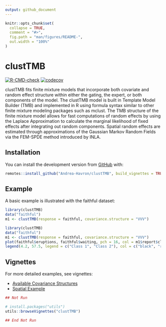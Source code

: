 ```yaml
---
output: github_document
---
```


<!-- README.md is generated from README.Rmd. Please edit that file -->

```r
knitr::opts_chunk$set(
  collapse = TRUE,
  comment = "#>",
  fig.path = "man/figures/README-",
  out.width = "100%"
)
```

# clustTMB

<!-- badges: start -->
[![R-CMD-check](https://github.com/Andrea-Havron/clustTMB/workflows/call-r-cmd-check/badge.svg)](https://github.com/Andrea-Havron/clustTMB/actions)
[![codecov](https://codecov.io/gh/Andrea-Havron/clustTMB/branch/main/graph/badge.svg?token=kfHYcSdj88)](https://app.codecov.io/gh/Andrea-Havron/clustTMB)
<!-- badges: end -->

clustTMB fits finite mixture models that incorporate both covariate and random effect
structure within either the gating, the expert, or both components of the model. The
clustTMB model is built in Template Model Builder (TMB) and implemented in R using formula
syntax similar to other finite mixture modeling packages such as mclust. The TMB structure
of the finite mixture model allows for fast computations of random effects by using the
Laplace Approximation to calculate the marginal likelihood of fixed effects after integrating
out random components. Spatial random effects are estimated through approximations of
the Gaussian Markov Random Fields via the FEM-SPDE method introduced by INLA.

## Installation

You can install the development version from [GitHub](https://github.com/) with:

```r
remotes::install_github("Andrea-Havron/clustTMB", build_vignettes = TRUE)
```

## Example

A basic example is illustrated with the faithful dataset:
```r
library(clustTMB)
data("faithful")
m1 <- clustTMB(response = faithful, covariance.structure = "VVV")
```


```r
library(clustTMB)
data("faithful")
m1 <- clustTMB(response = faithful, covariance.structure = "VVV")
plot(faithful$eruptions, faithful$waiting, pch = 16, col = m1$report$classification + 1, xlab = "eruptions", ylab = "waiting")
legend(4.2, 57.5, legend = c("Class 1", "Class 2"), col = c("black", "red"), pch = 16)
```

## Vignettes

For more detailed examples, see vignettes:

- [Available Covariance Structures](https://andrea-havron.github.io/clustTMB/articles/CovarianceStructure.html)
- [Spatial Example](https://andrea-havron.github.io/clustTMB/articles/SpatialExMeuseData.html)

```r
## Not Run

# install.packages("utils")
utils::browseVignettes("clustTMB")

## End Not Run
```



